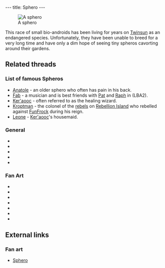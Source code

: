 ---
title: Sphero
---

{{twinsunica import}}[[Image:BouboulAnim.gif|right|frame|A sphero]]

This race of small bio-androids has been living for years on [[Twinsun]] as an endangered species. Unfortunately, they have been unable to breed for a very long time and have only a dim hope of seeing tiny spheros cavorting around their gardens.

==Related threads==

===List of famous Spheros===
* [[Anatole]] - an older sphero who often has pain in his back.
* [[Fab]] - a musician and is best friends with [[Pat]] and [[Raph]] in (LBA2).
* [[Ker'aooc]] - often referred to as the healing wizard.
* [[Kroptman]] - the colonel of the [[rebels]] on [[Rebellion Island]] who rebelled against [[FunFrock]] during his reign.
* [[Leone]] - [[Ker'aooc]]'s housemaid.

===General===
* {{thread|id=8431|title=Grandma}}
* {{thread|id=7547|title=Sphero where no sphero should be}}
* {{thread|id=3806|title=Sphero in LBA 1}}
* {{thread|id=2353|title=Spheroes/Bouboules}}
* {{thread|id=132|title=What the hell is that?}}

===Fan Art===
* {{post|id=266922|title=Another 3D twinsen}}
* {{thread|id=10348|title=Sphero 3D- Can you help me a little bit?}}
* {{post|id=255455|title=Guess who!}}
* {{thread|id=6098|title=LBA Cartoon}}
* {{post|id=84457|title=Lba3}}
* {{thread|id=4757|title=My x-mas art}}
* {{thread|id=4585|title=1st character model ever!!!plz look!!!}}

==External links==
===Fan art===
* [http://www.deviantart.com/view/9989630/ Sphero]

[[Category:Spheros| ]]
[[Category:Sphero characters| ]]
[[Category:Sphero enemies| ]]